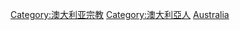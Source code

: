 [[Category:澳大利亚宗教|Category:澳大利亚宗教]]
[[Category:澳大利亞人|Category:澳大利亞人]]
[[Category:依宗教劃分的各國籍信徒|Australia]]
